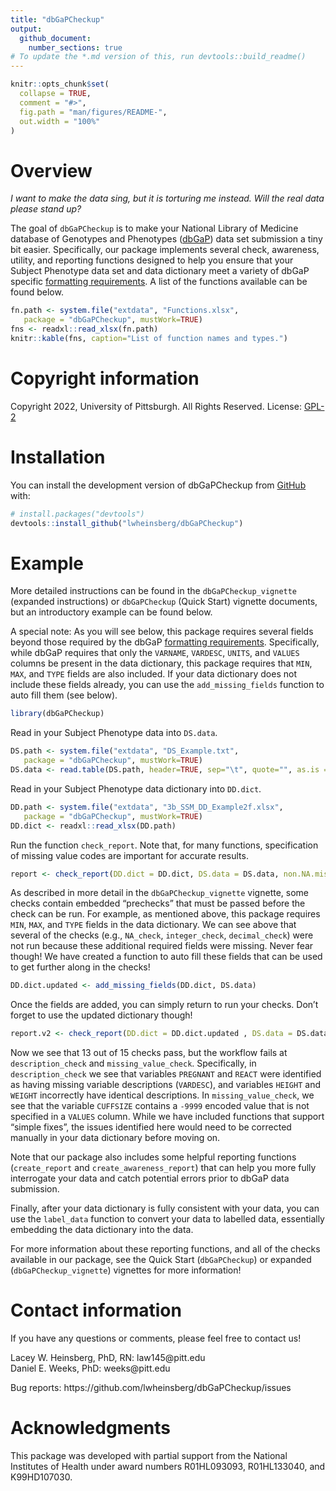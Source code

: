 ```yaml
---
title: "dbGaPCheckup"
output: 
  github_document:
    number_sections: true
# To update the *.md version of this, run devtools::build_readme()
---
```


<!-- README.md is generated from README.Rmd. Please edit that file -->

```r
knitr::opts_chunk$set(
  collapse = TRUE,
  comment = "#>",
  fig.path = "man/figures/README-",
  out.width = "100%"
)
```

# Overview

<!-- badges: start -->
<!-- badges: end -->

*I want to make the data sing, but it is torturing me instead. Will the real data please stand up?*

The goal of `dbGaPCheckup` is to make your National Library of Medicine database of Genotypes and Phenotypes ([dbGaP](https://www.ncbi.nlm.nih.gov/gap/)) data set submission a tiny bit easier. Specifically, our package implements several check, awareness, utility, and reporting functions designed to help you ensure that your Subject Phenotype data set and data dictionary meet a variety of dbGaP specific [formatting requirements](https://www.ncbi.nlm.nih.gov/gap/docs/submissionguide/). A list of the functions available can be found below. 

```r
fn.path <- system.file("extdata", "Functions.xlsx",
   package = "dbGaPCheckup", mustWork=TRUE)
fns <- readxl::read_xlsx(fn.path)
knitr::kable(fns, caption="List of function names and types.")
```

# Copyright information 

Copyright 2022, University of Pittsburgh. All Rights Reserved.
License: [GPL-2](https://www.gnu.org/licenses/old-licenses/gpl-2.0.en.html)

# Installation

You can install the development version of dbGaPCheckup from [GitHub](https://github.com/) with:

``` r
# install.packages("devtools")
devtools::install_github("lwheinsberg/dbGaPCheckup")
```

# Example

More detailed instructions can be found in the `dbGaPCheckup_vignette` (expanded instructions) or `dbGaPCheckup` (Quick Start) vignette documents, but an introductory example can be found below.

A special note: As you will see below, this package requires several fields beyond those required by the dbGaP [formatting requirements](https://www.ncbi.nlm.nih.gov/gap/docs/submissionguide/). Specifically, while dbGaP requires that only the `VARNAME`, `VARDESC`, `UNITS`, and `VALUES` columns be present in the data dictionary, this package requires that `MIN`, `MAX`, and `TYPE` fields are also included. If your data dictionary does not include these fields already, you can use the `add_missing_fields` function to auto fill them (see below).

```r
library(dbGaPCheckup)
```

Read in your Subject Phenotype data into `DS.data`.

```r
DS.path <- system.file("extdata", "DS_Example.txt",
   package = "dbGaPCheckup", mustWork=TRUE)
DS.data <- read.table(DS.path, header=TRUE, sep="\t", quote="", as.is = TRUE)
```

Read in your Subject Phenotype data dictionary into `DD.dict`.

```r
DD.path <- system.file("extdata", "3b_SSM_DD_Example2f.xlsx",
   package = "dbGaPCheckup", mustWork=TRUE)
DD.dict <- readxl::read_xlsx(DD.path)
```

Run the function `check_report`. Note that, for many functions, specification of missing value codes are important for accurate results. 

```r
report <- check_report(DD.dict = DD.dict, DS.data = DS.data, non.NA.missing.codes=c(-4444, -9999))
```

As described in more detail in the `dbGaPCheckup_vignette` vignette, some checks contain embedded "prechecks" that must be passed before the check can be run. For example,  as mentioned above, this package requires `MIN`, `MAX`, and `TYPE` fields in the data dictionary. We can see above that several of the checks (e.g., `NA_check`, `integer_check`, `decimal_check`) were not run because these additional required fields were missing. Never fear though! We have created a function to auto fill these fields that can be used to get further along in the checks!

```r
DD.dict.updated <- add_missing_fields(DD.dict, DS.data)
```

Once the fields are added, you can simply return to run your checks. Don't forget to use the updated dictionary though! 

```r
report.v2 <- check_report(DD.dict = DD.dict.updated , DS.data = DS.data, non.NA.missing.codes=c(-4444, -9999))
```

Now we see that 13 out of 15 checks pass, but the workflow fails at `description_check` and `missing_value_check`. Specifically, in `description_check` we see that variables `PREGNANT` and `REACT` were identified as having missing variable descriptions (`VARDESC`), and variables `HEIGHT` and `WEIGHT` incorrectly have identical descriptions. In `missing_value_check`, we see that the variable `CUFFSIZE` contains a `-9999` encoded value that is not specified in a `VALUES` column. While we have included functions that support "simple fixes", the issues identified here would need to be corrected manually in your data dictionary before moving on. 

Note that our package also includes some helpful reporting functions (`create_report` and `create_awareness_report`) that can help you more fully interrogate your data and catch potential errors prior to dbGaP data submission.

Finally, after your data dictionary is fully consistent with your data, you can use the `label_data` function to convert your data to labelled data, essentially embedding the data dictionary into the data.  

For more information about these reporting functions, and all of the checks available in our package, see the Quick Start (`dbGaPCheckup`) or expanded (`dbGaPCheckup_vignette`) vignettes for more information! 

# Contact information 

If you have any questions or comments, please feel free to contact us!           

Lacey W. Heinsberg, PhD, RN: law145@pitt.edu             
Daniel E. Weeks, PhD: weeks@pitt.edu                 

Bug reports: https://github.com/lwheinsberg/dbGaPCheckup/issues

# Acknowledgments

This package was developed with partial support from the National Institutes of Health under award numbers R01HL093093, R01HL133040, and K99HD107030.
